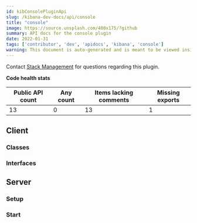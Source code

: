 ```yaml
---
id: kibConsolePluginApi
slug: /kibana-dev-docs/api/console
title: "console"
image: https://source.unsplash.com/400x175/?github
summary: API docs for the console plugin
date: 2022-01-31
tags: ['contributor', 'dev', 'apidocs', 'kibana', 'console']
warning: This document is auto-generated and is meant to be viewed inside our experimental, new docs system. Reach out in #docs-engineering for more info.
---
```




Contact [Stack Management](https://github.com/orgs/elastic/teams/kibana-stack-management) for questions regarding this plugin.

**Code health stats**

| Public API count  | Any count | Items lacking comments | Missing exports |
|-------------------|-----------|------------------------|-----------------|
| 13 | 0 | 13 | 1 |

## Client

### Classes
<DocDefinitionList data={consoleObj.client.classes}/>

### Interfaces
<DocDefinitionList data={consoleObj.client.interfaces}/>

## Server

### Setup
<DocDefinitionList data={[consoleObj.server.setup]}/>

### Start
<DocDefinitionList data={[consoleObj.server.start]}/>

